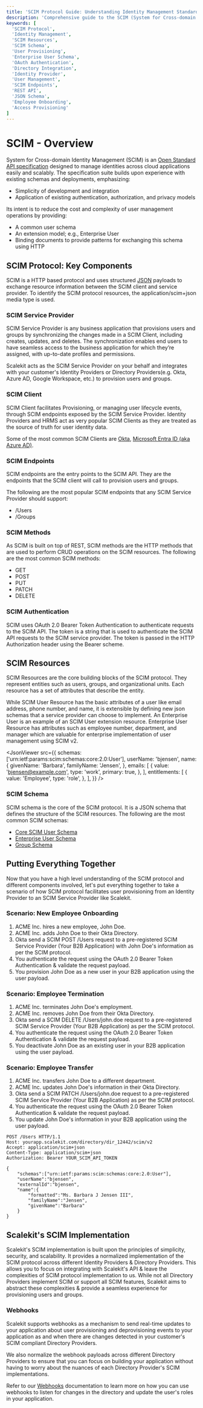 ```yaml
---
title: 'SCIM Protocol Guide: Understanding Identity Management Standards'
description: 'Comprehensive guide to the SCIM (System for Cross-domain Identity Management) protocol. Learn about core components, resources, schemas, and real-world implementation scenarios for identity management across cloud applications.'
keywords: [
  'SCIM Protocol',
  'Identity Management',
  'SCIM Resources',
  'SCIM Schema',
  'User Provisioning',
  'Enterprise User Schema',
  'OAuth Authentication',
  'Directory Integration',
  'Identity Provider',
  'User Management',
  'SCIM Endpoints',
  'REST API',
  'JSON Schema',
  'Employee Onboarding',
  'Access Provisioning'
]
---
```


# SCIM - Overview

System for Cross-domain Identity Management (SCIM) is an
[Open Standard API specification](https://datatracker.ietf.org/doc/html/rfc7643#section-2) designed
to manage identities across cloud applications easily and scalably. The specification suite builds
upon experience with existing schemas and deployments, emphasizing:

- Simplicity of development and integration
- Application of existing authentication, authorization, and privacy models

Its intent is to reduce the cost and complexity of user management operations by providing:

- A common user schema
- An extension model; e.g., Enterprise User
- Binding documents to provide patterns for exchanging this schema using HTTP

## SCIM Protocol: Key Components

SCIM is a HTTP based protocol and uses structured
[JSON](https://datatracker.ietf.org/doc/html/rfc7159) payloads to exchange resource information
between the SCIM client and service provider. To identify the SCIM protocol resources, the
<SimpleCode>application/scim+json</SimpleCode> media type is used.

### SCIM Service Provider

SCIM Service Provider is any business application that provisions users and groups by synchronizing
the changes made in a SCIM Client, including creates, updates, and deletes. The synchronization
enables end users to have seamless access to the business application for which they’re assigned,
with up-to-date profiles and permissions.

Scalekit acts as the SCIM Service Provider on your behalf and integrates with your customer's
Identity Providers or Directory Providers(e.g. Okta, Azure AD, Google Workspace, etc.) to provision
users and groups.

### SCIM Client

SCIM Client facilitates Provisioning, or managing user lifecycle events, through SCIM endpoints
exposed by the SCIM Service Provider. Identity Providers and HRMS act as very popular SCIM Clients
as they are treated as the source of truth for user identity data.

Some of the most common SCIM Clients are [Okta](https://www.okta.com),
[Microsoft Entra ID (aka Azure AD)](https://www.microsoft.com/en-in/security/business/identity-access/microsoft-entra-id).

### SCIM Endpoints

SCIM endpoints are the entry points to the SCIM API. They are the endpoints that the SCIM client
will call to provision users and groups.

The following are the most popular SCIM endpoints that any SCIM Service Provider should support:

- <SimpleCode>/Users</SimpleCode>
- <SimpleCode>/Groups</SimpleCode>

### SCIM Methods

As SCIM is built on top of REST, SCIM methods are the HTTP methods that are used to perform CRUD
operations on the SCIM resources. The following are the most common SCIM methods:

- GET
- POST
- PUT
- PATCH
- DELETE

### SCIM Authentication

SCIM uses OAuth 2.0 Bearer Token Authentication to authenticate requests to the SCIM API. The token
is a string that is used to authenticate the SCIM API requests to the SCIM service provider. The
token is passed in the HTTP Authorization header using the Bearer scheme.

## SCIM Resources

SCIM Resources are the core building blocks of the SCIM protocol. They represent entities such as
users, groups, and organizational units. Each resource has a set of attributes that describe the
entity.

While SCIM User Resource has the basic attributes of a user like email address, phone number, and
name, it is extensible by defining new json schemas that a service provider can choose to implement.
An Enterprise User is an example of an SCIM User extension resource. Enterprise User Resource has
attributes such as employee number, department, and manager which are valuable for enterprise
implementation of user management using SCIM v2.

<CodeWithHeader title="Example SCIM User Representation">

<JsonViewer
  src={{
    schemas: ['urn:ietf:params:scim:schemas:core:2.0:User'],
    userName: 'bjensen',
    name: {
      givenName: 'Barbara',
      familyName: 'Jensen',
    },
    emails: [
      {
        value: 'bjensen@example.com',
        type: 'work',
        primary: true,
      },
    ],
    entitlements: [
      {
        value: 'Employee',
        type: 'role',
      },
    ],
  }}
/>

</CodeWithHeader>

### SCIM Schema

SCIM schema is the core of the SCIM protocol. It is a JSON schema that defines the structure of the
SCIM resources. The following are the most common SCIM schemas:

- [Core SCIM User Schema](https://datatracker.ietf.org/doc/html/rfc7643#section-4.1)
- [Enterprise User Schema](https://datatracker.ietf.org/doc/html/rfc7643#section-4.3)
- [Group Schema](https://datatracker.ietf.org/doc/html/rfc7643#section-4.2)

## Putting Everything Together

Now that you have a high level understanding of the SCIM protocol and different components involved,
let's put everything together to take a scenario of how SCIM protocol facilitates user provisioning
from an Identity Provider to an SCIM Service Provider like Scalekit.

### Scenario: New Employee Onboarding

1. ACME Inc. hires a new employee, John Doe.
2. ACME Inc. adds John Doe to their Okta Directory.
3. Okta send a SCIM <SimpleCode>POST /Users</SimpleCode> request to a pre-registered SCIM Service
   Provider (Your B2B Application) with John Doe's information as per the SCIM protocol.
4. You authenticate the request using the OAuth 2.0 Bearer Token Authentication & validate the
   request payload.
5. You provision John Doe as a new user in your B2B application using the user payload.

### Scenario: Employee Termination

1. ACME Inc. terminates John Doe's employment.
2. ACME Inc. removes John Doe from their Okta Directory.
3. Okta send a SCIM <SimpleCode>DELETE /Users/john.doe</SimpleCode> request to a pre-registered SCIM
   Service Provider (Your B2B Application) as per the SCIM protocol.
4. You authenticate the request using the OAuth 2.0 Bearer Token Authentication & validate the
   request payload.
5. You deactivate John Doe as an existing user in your B2B application using the user payload.

### Scenario: Employee Transfer

1. ACME Inc. transfers John Doe to a different department.
2. ACME Inc. updates John Doe's information in their Okta Directory.
3. Okta send a SCIM <SimpleCode>PATCH /Users/john.doe</SimpleCode> request to a pre-registered SCIM
   Service Provider (Your B2B Application) as per the SCIM protocol.
4. You authenticate the request using the OAuth 2.0 Bearer Token Authentication & validate the
   request payload.
5. You update John Doe's information in your B2B application using the user payload.

<CodeWithHeader title="SCIM Create User Request">

```http
POST /Users HTTP/1.1
Host: yourapp.scalekit.com/directory/dir_12442/scim/v2
Accept: application/scim+json
Content-Type: application/scim+json
Authorization: Bearer YOUR_SCIM_API_TOKEN

{
    "schemas":["urn:ietf:params:scim:schemas:core:2.0:User"],
    "userName":"bjensen",
    "externalId":"bjensen",
    "name":{
        "formatted":"Ms. Barbara J Jensen III",
        "familyName":"Jensen",
        "givenName":"Barbara"
    }
}
```

</CodeWithHeader>

## Scalekit's SCIM Implementation

Scalekit's SCIM implementation is built upon the principles of simplicity, security, and
scalability. It provides a normalized implementation of the SCIM protocol across different Identity
Providers & Directory Providers. This allows you to focus on integrating with Scalekit's API & leave
the complexities of SCIM protocol implementation to us. While not all Directory Providers implement
SCIM or support all SCIM features, Scalekit aims to abstract these complexities & provide a seamless
experience for provisioning users and groups.

### Webhooks

Scalekit supports webhooks as a mechanism to send real-time updates to your application about user
provisioning and deprovisioning events to your application as and when there are changes detected in
your customer's SCIM compliant Directory Providers.

We also normalize the webhook payloads across different Directory Providers to ensure that you can
focus on building your application without having to worry about the nuances of each Directory
Provider's SCIM implementations.

Refer to our [Webhooks](/scim/quickstart#realtime-user-provisioning-with-webhooks) documentation to
learn more on how you can use webhooks to listen for changes in the directory and update the user's
roles in your application.
